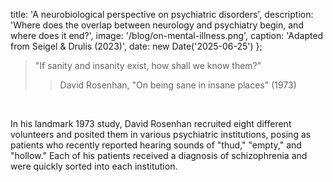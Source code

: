   title: 'A neurobiological perspective on psychiatric disorders',
  description: 'Where does the overlap between neurology and psychiatry begin, and where does it end?',
  image: '/blog/on-mental-illness.png',
  caption: 'Adapted from Seigel & Drulis (2023)',
  date: new Date('2025-06-25')
};

>"If sanity and insanity exist, how shall we know them?"
> > David Rosenhan, "On being sane in insane places" (1973)

<br />

In his landmark 1973 study, David Rosenhan recruited eight different volunteers
and posited them in various psychiatric institutions, posing as patients who
recently reported hearing sounds of "thud," "empty," and "hollow." Each of his
patients received a diagnosis of schizophrenia and were quickly sorted into
each institution. 
